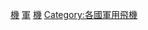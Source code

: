 {{Catnav|頁面分類|各種主題的頁面分類|按國家分類|各國軍事|美国军事}}
{{Catnav|頁面分類|人类社会|科技|军事装备|军用飞机}}
{{Commons category|Military aircraft of the United States}}

[[Category:美國軍事裝備|機]]
[[Category:美國航空器|軍]]
[[Category:美國軍事航空|機]]
[[Category:各國軍用飛機|Category:各國軍用飛機]]